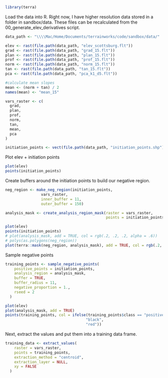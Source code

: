 ```{r}
library(terra)
```

Load the data into R. Right now, I have higher resolution data stored in a 
folder in sandbox/data. These files can be recalculated from the 
00_generate_elev_derivatives script. 


```{r}
data_path <- "\\\\Mac/Home/Documents/terrainworks/code/sandbox/data/"

elev <- rast(file.path(data_path, "elev_scottsburg.flt"))
grad <- rast(file.path(data_path, "grad_15.flt"))
plan <- rast(file.path(data_path, "plan_15.flt"))
prof <- rast(file.path(data_path, "prof_15.flt"))
norm <- rast(file.path(data_path, "norm_15.flt"))
tan <- rast(file.path(data_path, "tan_15.flt"))
pca <- rast(file.path(data_path, "pca_k1_d5.flt"))

#calculate mean slopes
mean <- (norm + tan) / 2
names(mean) <- "mean_15"

vars_raster <- c(
  grad,
  plan,
  prof,
  norm, 
  tan, 
  mean,
  pca
)

initiation_points <- vect(file.path(data_path, "initiation_points.shp"))

```

Plot elev + initiation points

```{r}
plot(elev)
points(initiation_points)
```

Create buffers around the initiation points to build our negative region. 

```{r}
neg_region <- make_neg_region(initiation_points, 
                vars_raster, 
                inner_buffer = 11, 
                outer_buffer = 150)

analysis_mask <- create_analysis_region_mask(raster = vars_raster, 
                                             points = initiation_points)

```

```{r}

plot(elev)
points(initiation_points)
# plot(analysis_mask, add = TRUE, col = rgb(.2, .2, .2, alpha = .6))
# polys(as.polygons(neg_region))
plot(terra::mask(neg_region, analysis_mask), add = TRUE, col = rgb(.2, .2, .2, alpha = .5))

```


Sample negative points

```{r}
training_points <- sample_negative_points(
    positive_points = initiation_points,
    analysis_region = analysis_mask,
    buffer = TRUE,
    buffer_radius = 11,
    negative_proportion = 1., 
    rseed = 2
  )
```


```{r}
plot(elev)
plot(analysis_mask, add = TRUE)
points(training_points, col = ifelse(training_points$class == "positive", 
                                    "black", 
                                    "red"))
```

Next, extract the values and put them into a training data frame. 
```{r}
training_data <- extract_values(
    raster = vars_raster,
    points = training_points,
    extraction_method = "centroid",
    extraction_layer = NULL,
    xy = FALSE
  )
```

